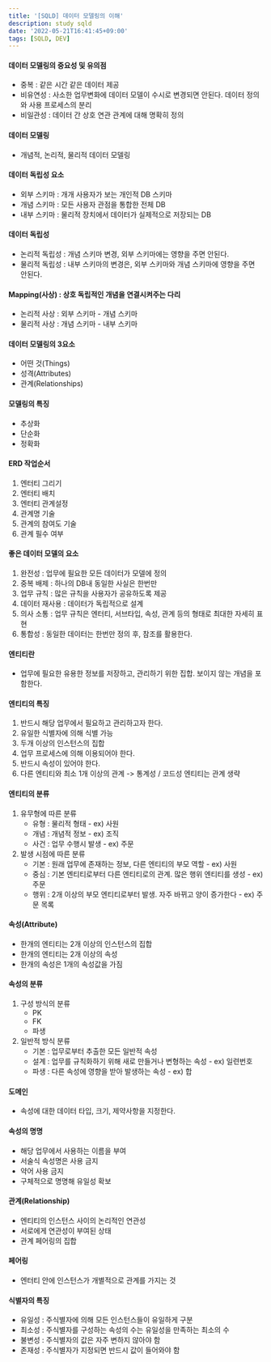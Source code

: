 ```yaml
---
title: '[SQLD] 데이터 모델링의 이해'
description: study sqld
date: '2022-05-21T16:41:45+09:00'
tags: [SQLD, DEV]
---
```


#### 데이터 모델링의 중요성 및 유의점
- 중복 : 같은 시간 같은 데이터 제공
- 비유연성 : 사소한 업무변화에 데이터 모델이 수시로 변경되면 안된다. 데이터 정의와 사용 프로세스의 분리
- 비일관성 : 데이터 간 상호 연관 관계에 대해 명확히 정의

#### 데이터 모델링
- 개념적, 논리적, 물리적 데이터 모델링

#### 데이터 독립성 요소
- 외부 스키마 : 개개 사용자가 보는 개인적 DB 스키마
- 개념 스키마 : 모든 사용자 관점을 통합한 전체 DB
- 내부 스키마 : 물리적 장치에서 데이터가 실제적으로 저장되는 DB

#### 데이터 독립성
- 논리적 독립성 : 개념 스키마 변경, 외부 스키마에는 영향을 주면 안된다.
- 물리적 독립성 : 내부 스키마의 변경은, 외부 스키마와 개념 스키마에 영향을 주면 안된다.

#### Mapping(사상) : 상호 독립적인 개념을 연결시켜주는 다리
- 논리적 사상 : 외부 스키마 - 개념 스키마
- 물리적 사상 : 개념 스키마 - 내부 스키마

#### 데이터 모델링의 3요소
- 어떤 것(Things)
- 성격(Attributes)
- 관계(Relationships)

#### 모델링의 특징
- 추상화
- 단순화
- 정확화

#### ERD 작업순서
1. 엔터티 그리기
2. 엔터티 배치
3. 엔터티 관계설정
4. 관계명 기술
5. 관계의 참여도 기술
6. 관계 필수 여부

#### 좋은 데이터 모델의 요소
1. 완전성 : 업무에 필요한 모든 데이터가 모델에 정의
2. 중복 배제 : 하나의 DB내 동일한 사실은 한번만
3. 업무 규칙 : 많은 규칙을 사용자가 공유하도록 제공
4. 데이터 재사용 : 데이터가 독립적으로 설계
5. 의사 소통 : 업무 규칙은 엔터티, 서브타입, 속성, 관계 등의 형태로 최대한 자세히 표현
6. 통합성 : 동일한 데이터는 한번만 정의 후, 참조를 활용한다.

#### 엔티티란
- 업무에 필요한 유용한 정보를 저장하고, 관리하기 위한 집합. 보이지 않는 개념을 포함한다.

#### 엔티티의 특징
1. 반드시 해당 업무에서 필요하고 관리하고자 한다.
2. 유일한 식별자에 의해 식별 가능
3. 두개 이상의 인스턴스의 집합
4. 업무 프로세스에 의해 이용되어야 한다.
5. 반드시 속성이 있어야 한다.
6. 다른 엔티티와 최소 1개 이상의 관계 -> 통계성 / 코드성 엔티티는 관계 생략

#### 엔티티의 분류
1. 유무형에 따른 분류
    - 유형 : 물리적 형태 - ex) 사원
    - 개념 : 개념적 정보 - ex) 조직
    - 사건 : 업무 수행시 발생 - ex) 주문
2. 발생 시점에 따른 분류
    - 기본 : 원래 업무에 존재하는 정보, 다른 엔티티의 부모 역할 - ex) 사원
    - 중심 : 기본 엔티티로부터 다른 엔티티로의 관계. 많은 행위 엔티티를 생성 - ex) 주문
    - 행위 : 2개 이상의 부모 엔티티로부터 발생. 자주 바뀌고 양이 증가한다 - ex) 주문 목록

#### 속성(Attribute)
- 한개의 엔티티는 2개 이상의 인스턴스의 집합
- 한개의 엔티티는 2개 이상의 속성
- 한개의 속성은 1개의 속성값을 가짐

#### 속성의 분류
1. 구성 방식의 분류
    - PK
    - FK
    - 파생
2. 일반적 방식 분류
    - 기본 : 업무로부터 추출한 모든 일반적 속성
    - 설계 : 업무를 규칙화하기 위해 새로 만들거나 변형하는 속성 - ex) 일련번호
    - 파생 : 다른 속성에 영향을 받아 발생하는 속성 - ex) 합

#### 도메인
- 속성에 대한 데이터 타입, 크기, 제약사항을 지정한다.

#### 속성의 명명
- 해당 업무에서 사용하는 이름을 부여
- 서술식 속성명은 사용 금지
- 약어 사용 금지
- 구체적으로 명명해 유일성 확보

#### 관계(Relationship)
- 엔티티의 인스턴스 사이의 논리적인 연관성
- 서로에게 연관성이 부여된 상태
- 관계 페어링의 집합

#### 페어링
- 엔터티 안에 인스턴스가 개별적으로 관계를 가지는 것

#### 식별자의 특징
- 유일성 : 주식별자에 의해 모든 인스턴스들이 유일하게 구분
- 최소성 : 주식별자를 구성하는 속성의 수는 유일성을 만족하는 최소의 수
- 불변성 : 주식별자의 값은 자주 변하지 않아야 함
- 존재성 : 주식별자가 지정되면 반드시 값이 들어와야 함